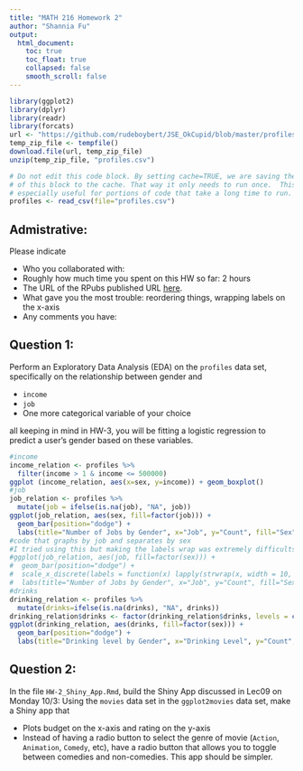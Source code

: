 ```yaml
---
title: "MATH 216 Homework 2"
author: "Shannia Fu"
output:
  html_document:
    toc: true
    toc_float: true
    collapsed: false
    smooth_scroll: false
---
```


```r
library(ggplot2)
library(dplyr)
library(readr) 
library(forcats)
url <- "https://github.com/rudeboybert/JSE_OkCupid/blob/master/profiles.csv.zip?raw=true"
temp_zip_file <- tempfile()
download.file(url, temp_zip_file)
unzip(temp_zip_file, "profiles.csv")
```


```r
# Do not edit this code block. By setting cache=TRUE, we are saving the output 
# of this block to the cache. That way it only needs to run once.  This is
# especially useful for portions of code that take a long time to run.
profiles <- read_csv(file="profiles.csv")
```



## Admistrative:

Please indicate

* Who you collaborated with:
* Roughly how much time you spent on this HW so far: 2 hours
* The URL of the RPubs published URL [here](http://rpubs.com/shannia/hw2).
* What gave you the most trouble: reordering things, wrapping labels on the x-axis
* Any comments you have:



## Question 1:

Perform an Exploratory Data Analysis (EDA) on the `profiles` data set,
specifically on the relationship between gender and

* `income`
* `job`
* One more categorical variable of your choice

all keeping in mind in HW-3, you will be fitting a logistic regression to
predict a user's gender based on these variables.

```r
#income
income_relation <- profiles %>% 
  filter(income > 1 & income <= 500000) 
ggplot (income_relation, aes(x=sex, y=income)) + geom_boxplot()
#job
job_relation <- profiles %>% 
  mutate(job = ifelse(is.na(job), "NA", job))
ggplot(job_relation, aes(sex, fill=factor(job))) +
  geom_bar(position="dodge") +
  labs(title="Number of Jobs by Gender", x="Job", y="Count", fill="Sex")
#code that graphs by job and separates by sex
#I tried using this but making the labels wrap was extremely difficultsion 
#ggplot(job_relation, aes(job, fill=factor(sex))) +
#  geom_bar(position="dodge") +
#  scale_x_discrete(labels = function(x) lapply(strwrap(x, width = 10, simplify = FALSE), paste, collapse="\n")) +
#  labs(title="Number of Jobs by Gender", x="Job", y="Count", fill="Sex")
#drinks
drinking_relation <- profiles %>% 
  mutate(drinks=ifelse(is.na(drinks), "NA", drinks))
drinking_relation$drinks <- factor(drinking_relation$drinks, levels = c("NA", "not at all", "rarely", "often", "socially", "very often", "desperately"))
ggplot(drinking_relation, aes(drinks, fill=factor(sex))) +
  geom_bar(position="dodge") +
  labs(title="Drinking level by Gender", x="Drinking Level", y="Count", fill="Sex")
```



## Question 2:

In the file `HW-2_Shiny_App.Rmd`, build the Shiny App discussed in Lec09 on
Monday 10/3: Using the `movies` data set in the `ggplot2movies` data set, make a
Shiny app that

* Plots budget on the x-axis and rating on the y-axis
* Instead of having a radio button to select the genre of movie (`Action`,
`Animation`, `Comedy`, etc), have a radio button that allows you to toggle
between comedies and non-comedies. This app should be simpler.

